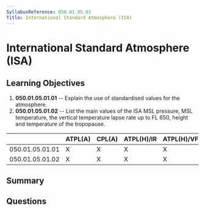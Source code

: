 ```yaml
---
SyllabusReference: 050.01.05.01
Title: International Standard Atmosphere (ISA)
---
```


# International Standard Atmosphere (ISA)

## Learning Objectives

1.  **050.01.05.01.01** -- Explain the use of standardised values for the
    atmosphere.
2.  **050.01.05.01.02** -- List the main values of the ISA MSL pressure, MSL
    temperature, the vertical temperature lapse rate up to FL 650, height and
    temperature of the tropopause.

|                 | ATPL(A) | CPL(A) | ATPL(H)/IR | ATPL(H)/VFR | CPL(H) | IR | CBIR(A) |
| --------------- | ------- | ------ | ---------- | ----------- | ------ | -- | ------- |
| 050.01.05.01.01 | X       | X      | X          | X           | X      | X  | X       |
| 050.01.05.01.02 | X       | X      | X          | X           | X      | X  | X       |

## Summary

## Questions
